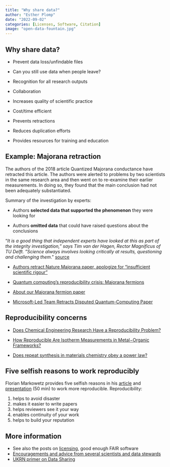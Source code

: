 ```yaml
---
title: "Why share data?"
author: "Esther Plomp"
date: "2022-09-02"
categories: [Licenses, Software, Citation]
image: "open-data-fountain.jpg"
---
```


## Why share data?

-   Prevent data loss/unfindable files

-   Can you still use data when people leave?

-   Recognition for all research outputs

-   Collaboration

-   Increases quality of scientific practice

-   Cost/time efficient

-   Prevents retractions

-   Reduces duplication efforts

-   Provides resources for training and education

## Example: Majorana retraction

The authors of the 2018 article Quantized Majorana conductance have retracted this article. The authors were alerted to problems by two scientists in the same research area and then went on to re-examine their earlier measurements. In doing so, they found that the main conclusion had not been adequately substantiated.

Summary of the investigation by experts:

-   Authors **selected data that supported the phenomenon** they were looking for

-   Authors **omitted data** that could have raised questions about the conclusions

::: callout-important
"*It is a good thing that independent experts have looked at this as part of the integrity investigation," says Tim van der Hagen, Rector Magnificus of TU Delft. "Science always involves looking critically at results, questioning and challenging them*." [source](https://www.tudelft.nl/en/2021/tu-delft/retraction-nature-article-quantized-majorana-conductance)
:::

-   [Authors retract Nature Majorana paper, apologize for "insufficient scientific rigour"](https://retractionwatch.com/2021/03/08/authors-retract-nature-majorana-paper-apologize-for-insufficient-scientific-rigour/)

-   [Quantum computing's reproducibility crisis: Majorana fermions](https://doi.org/10.1038/d41586-021-00954-8)

-   [About our Majorana fermion paper](https://espressospin.org/2012/04/12/background-information-for-our-majorana-fermion-paper/)

-   [Microsoft-Led Team Retracts Disputed Quantum-Computing Paper](https://www.wired.com/story/microsoft-retracts-disputed-quantum-computing-paper/)

## Reproducibility concerns

-   [Does Chemical Engineering Research Have a Reproducibility Problem?](https://doi.org/10.1146/annurev-chembioeng-060718-030323)

-   [How Reproducible Are Isotherm Measurements in Metal−Organic Frameworks?](http://dx.doi.org/10.1021/acs.chemmater.7b04287)

-   [Does repeat synthesis in materials chemistry obey a power law?](https://www.pnas.org/cgi/doi/10.1073/pnas.1918484117)

## Five selfish reasons to work reproducibly

Florian Markowetz provides five selfish reasons in his [article](https://doi.org/10.1186/s13059-015-0850-7) and [presentation](https://youtu.be/1Y_oIjlH-yg?t=355) (50 min) to work more reproducible. Reproducibility:

1.  helps to avoid disaster
2.  makes it easier to write papers
3.  helps reviewers see it your way
4.  enables continuity of your work
5.  helps to build your reputation

## More information

-   See also the posts on [licensing](https://estherplomp.github.io/TNW-OS-support/posts/licenses/), good enough FAIR software
-   [Encouragements and advice from several scientists and data stewards](https://blog.wellcomeopenresearch.org/2020/12/09/presenting-your-data-champions/)
-   [UKRN primer on Data Sharing](https://osf.io/wp4zu/)
